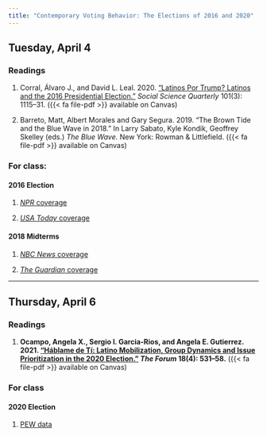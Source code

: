 ```yaml
---
title: "Contemporary Voting Behavior: The Elections of 2016 and 2020"
---
```


## Tuesday, April 4

### Readings 

1. Corral, Álvaro J., and David L. Leal. 2020. ["Latinos Por Trump? Latinos and the 2016 Presidential Election."](https://doi.org/10.1111/ssqu.12787) *Social Science Quarterly* 101(3): 1115–31. ({{< fa file-pdf >}} available on Canvas)

2. Barreto, Matt, Albert Morales and Gary Segura. 2019. "The Brown Tide and the Blue Wave in 2018." In Larry Sabato, Kyle Kondik, Geoffrey Skelley (eds.) *The Blue Wave.* New York: Rowman & Littlefield. ({{< fa file-pdf >}} available on Canvas)


### For class:

#### 2016 Election

1. [*NPR* coverage](https://www.npr.org/2016/12/22/506347254/latinos-will-never-vote-for-a-republican-and-other-myths-about-hispanics-from-20)

2. [*USA Today* coverage](https://www.usatoday.com/story/news/politics/elections/2016/2016/11/09/hispanic-vote-election-2016-donald-trump-hillary-clinton/93540772/) 


#### 2018 Midterms

1. [*NBC News* coverage](https://www.nbcnews.com/politics/politics-news/latino-vote-surged-2018-new-data-shows-n998481)

2. [*The Guardian* coverage](https://www.theguardian.com/us-news/2018/nov/14/latino-turnout-up-174-in-2018-midterms-elections-democrats-say)




---


## Thursday, April 6

### Readings 

1. **Ocampo, Angela X., Sergio I. Garcia-Rios, and Angela E. Gutierrez. 2021. ["Háblame de Tí: Latino Mobilization, Group Dynamics and Issue Prioritization in the 2020 Election."](https://doi.org/10.1515/for-2020-2110) *The Forum* 18(4): 531–58.** ({{< fa file-pdf >}} available on Canvas)

### For class

#### 2020 Election

1. [PEW data](https://www.pewresearch.org/politics/2021/06/30/behind-bidens-2020-victory/pp_2021-06-30_validated-voters_00-02/)

 
